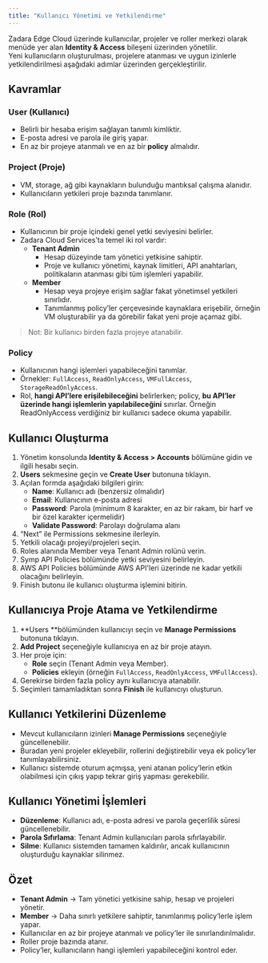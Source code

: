 ```yaml
---
title: "Kullanıcı Yönetimi ve Yetkilendirme"
---
```


Zadara Edge Cloud üzerinde kullanıcılar, projeler ve roller merkezi olarak menüde yer alan **Identity & Access** bileşeni üzerinden yönetilir.\
Yeni kullanıcıların oluşturulması, projelere atanması ve uygun izinlerle yetkilendirilmesi aşağıdaki adımlar üzerinden gerçekleştirilir.

## Kavramlar

### User (Kullanıcı)

- Belirli bir hesaba erişim sağlayan tanımlı kimliktir.
- E-posta adresi ve parola ile giriş yapar.
- En az bir projeye atanmalı ve en az bir **policy** almalıdır.

### Project (Proje)

- VM, storage, ağ gibi kaynakların bulunduğu mantıksal çalışma alanıdır.
- Kullanıcıların yetkileri proje bazında tanımlanır.

### Role (Rol)

- Kullanıcının bir proje içindeki genel yetki seviyesini belirler.
- Zadara Cloud Services’ta temel iki rol vardır:
  - **Tenant Admin**
    - Hesap düzeyinde tam yönetici yetkisine sahiptir.
    - Proje ve kullanıcı yönetimi, kaynak limitleri, API anahtarları, politikaların atanması gibi tüm işlemleri yapabilir.
  - **Member**
    - Hesap veya projeye erişim sağlar fakat yönetimsel yetkileri sınırlıdır.
    - Tanımlanmış policy’ler çerçevesinde kaynaklara erişebilir, örneğin VM oluşturabilir ya da görebilir fakat yeni proje açamaz gibi.

> Not: Bir kullanıcı birden fazla projeye atanabilir.

### Policy

- Kullanıcının hangi işlemleri yapabileceğini tanımlar.
- Örnekler: `FullAccess`, `ReadOnlyAccess`, `VMFullAccess`, `StorageReadOnlyAccess`.
- Rol, **hangi API’lere erişilebileceğini** belirlerken; policy, **bu API’ler üzerinde hangi işlemlerin yapılabileceğini** sınırlar. Örneğin ReadOnlyAccess verdiğiniz bir kullanıcı sadece okuma yapabilir.

## Kullanıcı Oluşturma

1. Yönetim konsolunda **Identity & Access \> Accounts** bölümüne gidin ve ilgili hesabı seçin.
2. **Users** sekmesine geçin ve **Create User** butonuna tıklayın.
3. Açılan formda aşağıdaki bilgileri girin:
   - **Name**: Kullanıcı adı (benzersiz olmalıdır)
   - **Email**: Kullanıcının e-posta adresi
   - **Password**: Parola (minimum 8 karakter, en az bir rakam, bir harf ve bir özel karakter içermelidir)
   - **Validate Password**: Parolayı doğrulama alanı
4. “Next” ile Permissions sekmesine ilerleyin.
5. Yetkili olacağı projeyi/projeleri seçin.
6. Roles alanında Member veya Tenant Admin rolünü verin.
7. Symp API Policies bölümünde yetki seviyesini belirleyin.
8. AWS API Policies bölümünde AWS API'leri üzerinde ne kadar yetkili olacağını belirleyin.
9. Finish butonu ile kullanıcı oluşturma işlemini bitirin.

## Kullanıcıya Proje Atama ve Yetkilendirme

1. \*\*Users  \*\*bölümünden kullanıcıyı seçin ve **Manage Permissions** butonuna tıklayın.
2. **Add Project** seçeneğiyle kullanıcıya en az bir proje atayın.
3. Her proje için:
   - **Role** seçin (Tenant Admin veya Member).
   - **Policies** ekleyin (örneğin `FullAccess`, `ReadOnlyAccess`, `VMFullAccess`).
4. Gerekirse birden fazla policy aynı kullanıcıya atanabilir.
5. Seçimleri tamamladıktan sonra **Finish** ile kullanıcıyı oluşturun.

## Kullanıcı Yetkilerini Düzenleme

- Mevcut kullanıcıların izinleri **Manage Permissions** seçeneğiyle güncellenebilir.
- Buradan yeni projeler ekleyebilir, rollerini değiştirebilir veya ek policy’ler tanımlayabilirsiniz.
- Kullanıcı sistemde oturum açmışsa, yeni atanan policy’lerin etkin olabilmesi için çıkış yapıp tekrar giriş yapması gerekebilir.

## Kullanıcı Yönetimi İşlemleri

- **Düzenleme**: Kullanıcı adı, e-posta adresi ve parola geçerlilik süresi güncellenebilir.
- **Parola Sıfırlama**: Tenant Admin kullanıcıları parola sıfırlayabilir.
- **Silme**: Kullanıcı sistemden tamamen kaldırılır, ancak kullanıcının oluşturduğu kaynaklar silinmez.

## Özet

- **Tenant Admin** → Tam yönetici yetkisine sahip, hesap ve projeleri yönetir.
- **Member** → Daha sınırlı yetkilere sahiptir, tanımlanmış policy’lerle işlem yapar.
- Kullanıcılar en az bir projeye atanmalı ve policy’ler ile sınırlandırılmalıdır.
- Roller proje bazında atanır.
- Policy’ler, kullanıcıların hangi işlemleri yapabileceğini kontrol eder.